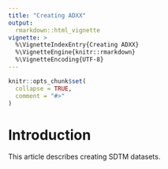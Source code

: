```yaml
---
title: "Creating ADXX"
output: 
  rmarkdown::html_vignette
vignette: >
  %\VignetteIndexEntry{Creating ADXX}
  %\VignetteEngine{knitr::rmarkdown}
  %\VignetteEncoding{UTF-8}
---
```


```r
knitr::opts_chunk$set(
  collapse = TRUE,
  comment = "#>"
)
```

# Introduction

This article describes creating SDTM datasets.
